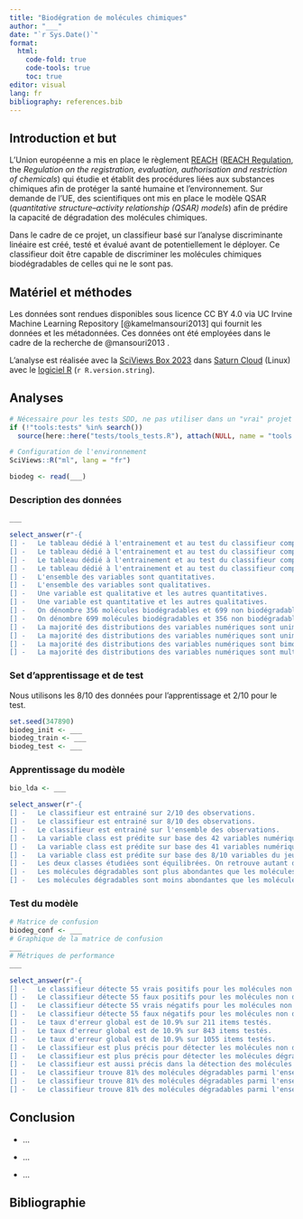 ```yaml
---
title: "Biodégration de molécules chimiques"
author: "___"
date: "`r Sys.Date()`"
format:
  html:
    code-fold: true
    code-tools: true
    toc: true
editor: visual
lang: fr
bibliography: references.bib
---
```


<!--# Cette balise est un commentaire. Ce document est un carnet de notes. C'est l'équivalent d'un cahier de laboratoire pour vos analyses de données. Vous allez y consigner toutes les analyses que vous avez réalisées et leurs interprétations dans l'ordre de votre progression. Il se différencie des documents de présentation des résultats (rapport, présentation avec dias, article scientifique, ouvrage plus conséquent) par son style bref et informel. Dans les documents de présentation, les résultats les plus pertinents sont choisis alors que le carnet de notes reprend tout ce qui a été fait pour garder une trace du raisonnement complet qui a mené à l'analyse. Un carnet de notes commence toujours pour une brève introduction de quelques lignes qui présente le sujet étudié. -->

<!--% Cette balise est une consigne. Ne modifiez pas les consignes. -->

<!--%Remplacez author: "___" par votre nom dans l'entête YAML. Votre nom n'est pas votre login Github. -->

## Introduction et but

L'Union européenne a mis en place le règlement [REACH](https://echa.europa.eu/fr/regulations/reach/understanding-reach) ([REACH Regulation](https://environment.ec.europa.eu/topics/chemicals/reach-regulation_fr), the *Regulation on the registration, evaluation, authorisation and restriction of chemicals*) qui étudie et établit des procédures liées aux substances chimiques afin de protéger la santé humaine et l'environnement. Sur demande de l'UE, des scientifiques ont mis en place le modèle QSAR (*quantitative structure--activity relationship (QSAR) models*) afin de prédire la capacité de dégradation des molécules chimiques.

Dans le cadre de ce projet, un classifieur basé sur l'analyse discriminante linéaire est créé, testé et évalué avant de potentiellement le déployer. Ce classifieur doit être capable de discriminer les molécules chimiques biodégradables de celles qui ne le sont pas.

## Matériel et méthodes

Les données sont rendues disponibles sous licence CC BY 4.0 via UC Irvine Machine Learning Repository [@kamelmansouri2013] qui fournit les données et les métadonnées. Ces données ont été employées dans le cadre de la recherche de @mansouri2013 .

L'analyse est réalisée avec la [SciViews Box 2023](https://www.sciviews.org/software/svbox/) dans [Saturn Cloud](https://saturncloud.io) (Linux) avec le [logiciel R](https://www.r-project.org) (`r R.version.string`).

## Analyses

```r
# Nécessaire pour les tests SDD, ne pas utiliser dans un "vrai" projet
if (!"tools:tests" %in% search())
  source(here::here("tests/tools_tests.R"), attach(NULL, name = "tools:tests"))

# Configuration de l'environnement
SciViews::R("ml", lang = "fr")
```

<!--% Importez les données `biodegradation.rds` présentes dans le dossier `data`. Assurez-vous que chaque variable soit dans un format correct. -->

```r
biodeg <- read(___)
```

### Description des données

<!--% Employez la fonction skim() du package {skimr} afin d'obtenir un résumé de l'objet `biodeg`.-->

```r
___
```

<!--% Décrivez les données en cochant les phrases correctes. -->

```r
select_answer(r"-{
[] -   Le tableau dédié à l'entrainement et au test du classifieur comprend 1055 items et 42 attributs.
[] -   Le tableau dédié à l'entrainement et au test du classifieur comprend 1055 attributs et 42 items.
[] -   Le tableau dédié à l'entrainement et au test du classifieur comprend 1055 items et 41 attributs.
[] -   Le tableau dédié à l'entrainement et au test du classifieur comprend 1055 attributs et 41 items.
[] -   L'ensemble des variables sont quantitatives.
[] -   L'ensemble des variables sont qualitatives.
[] -   Une variable est qualitative et les autres quantitatives.
[] -   Une variable est quantitative et les autres qualitatives.
[] -   On dénombre 356 molécules biodégradables et 699 non biodégradables.
[] -   On dénombre 699 molécules biodégradables et 356 non biodégradables.
[] -   La majorité des distributions des variables numériques sont unimodales et asymétriques.
[] -   La majorité des distributions des variables numériques sont unimodales et symétriques.
[] -   La majorité des distributions des variables numériques sont bimodales et symétriques.
[] -   La majorité des distributions des variables numériques sont multimodales et symétriques.}-")

```

### Set d'apprentissage et de test

Nous utilisons les 8/10 des données pour l'apprentissage et 2/10 pour le test.

<!--% Divisez ce jeu de donnée en un set d'apprentissage (`biodeg_learn`) et en un set de test (`biodeg_test`). Utilisez 8/10 des observations pour votre set d'apprentissage.-->

```r
set.seed(347890)
biodeg_init <- ___
biodeg_train <- ___
biodeg_test <- ___
```

### Apprentissage du modèle

<!--% Créez un modèle prédisant la classe des molécules chimiques grâce à l'analyse discriminante linéaire. Nommez ce modèle `bio_lda`. -->

```r
bio_lda <- ___
```

<!--% Décrivez le classifieur ci-dessus en cochant les phrases correctes. -->

```r
select_answer(r"-{
[] -   Le classifieur est entrainé sur 2/10 des observations.
[] -   Le classifieur est entrainé sur 8/10 des observations.
[] -   Le classifieur est entrainé sur l'ensemble des observations.
[] -   La variable class est prédite sur base des 42 variables numériques du jeu de données.
[] -   La variable class est prédite sur base des 41 variables numériques du jeu de données.
[] -   La variable class est prédite sur base des 8/10 variables du jeu de données.
[] -   Les deux classes étudiées sont équilibrées. On retrouve autant de molécules dégradables que non dégradables dans le set d'apprentissage.
[] -   Les molécules dégradables sont plus abondantes que les molécules non dégradables dans le set d'apprentissage.
[] -   Les molécules dégradables sont moins abondantes que les molécules non dégradables dans le set d'apprentissage.}-")
```

### Test du modèle

<!--% Étudiez les performances du classifieur à l'aide d'une matrice de confusion nommée `biodeg_conf`. Calculez les métriques de performance. -->

```r
# Matrice de confusion
biodeg_conf <- ___
# Graphique de la matrice de confusion
___
# Métriques de performance
___
```

<!--% Décrivez la matrice de confusion et les métriques de performance ci-dessus en cochant les phrases correctes. -->

```r
select_answer(r"-{
[] -   Le classifieur détecte 55 vrais positifs pour les molécules non dégradables.
[] -   Le classifieur détecte 55 faux positifs pour les molécules non dégradables.
[] -   Le classifieur détecte 55 vrais négatifs pour les molécules non dégradables.
[] -   Le classifieur détecte 55 faux négatifs pour les molécules non dégradables.
[] -   Le taux d'erreur global est de 10.9% sur 211 items testés.
[] -   Le taux d'erreur global est de 10.9% sur 843 items testés.
[] -   Le taux d'erreur global est de 10.9% sur 1055 items testés.
[] -   Le classifieur est plus précis pour détecter les molécules non dégradables.
[] -   Le classifieur est plus précis pour détecter les molécules dégradables.
[] -   Le classifieur est aussi précis dans la détection des molécules dégradables que non dégradables.
[] -   Le classifieur trouve 81% des molécules dégradables parmi l'ensemble des molécules du set de test.
[] -   Le classifieur trouve 81% des molécules dégradables parmi l'ensemble des molécules dégradables du set de test.
[] -   Le classifieur trouve 81% des molécules dégradables parmi l'ensemble des molécules non dégradables du set de test.}-")
```

## Conclusion

<!--% Conseilleriez-vous l'utilisation de ce classifieur. Indiquez trois éléments en faveur ou non de ce classifieur. -->

-   ...

-   ...

-   ...

## Bibliographie
